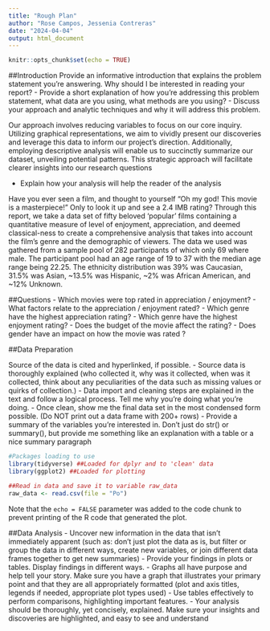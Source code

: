 ```yaml
---
title: "Rough Plan"
author: "Rose Campos, Jessenia Contreras"
date: "2024-04-04"
output: html_document
---
```


```r
knitr::opts_chunk$set(echo = TRUE)
```

##Introduction
Provide an informative introduction that explains the problem statement you’re answering. Why should I be interested in reading your
report?
- Provide a short explanation of how you’re addressing this problem statement, what data are you using, what methods are you using?
- Discuss your approach and analytic techniques and why it will address this problem.

Our approach involves reducing variables to focus on our core inquiry. Utilizing graphical representations, we aim to vividly present our discoveries and leverage this data to inform our project's direction. Additionally, employing descriptive analysis will enable us to succinctly summarize our dataset, unveiling potential patterns. This strategic approach will facilitate clearer insights into our research questions


- Explain how your analysis will help the reader of the analysis

Have you ever seen a film, and thought to yourself "Oh my god! This movie is a masterpiece!" Only to look it up and see a 2.4 IMB rating?
Through this report, we take a data set of fifty beloved 'popular' films containing a quantitative measure of level of enjoyment, appreciation, and deemed classical-ness to create a comprehensive analysis that takes into account the film's genre and the demographic of viewers. 
The data we used was gathered from a sample pool of 282 participants of which only 69 where male. The participant pool had an age range of 19 to 37 with the median age range being 22.25. The ethnicity distribution was 39% was Caucasian, 31.5% was Asian, ~13.5% was Hispanic, ~2% was African American, and ~12% Unknown.


##Questions
- Which movies were top rated in appreciation / enjoyment?
- What factors relate to the appreciation / enjoyment rated?
- Which genre have the highest appreciation rating? 
- Which genre have the highest enjoyment rating? 
- Does the budget of the movie affect the rating?
- Does gender have an impact on how the movie was rated ?

##Data Preparation

Source of the data is cited and hyperlinked, if possible.
- Source data is thoroughly explained (who collected it, why was it collected, when was it collected, think about any peculiarities of the data
such as missing values or quirks of collection.)
- Data import and cleaning steps are explained in the text and follow a logical process. Tell me why you’re doing what you’re doing.
- Once clean, show me the final data set in the most condensed form possible. (Do NOT print out a data frame with 200+ rows)
- Provide a summary of the variables you’re interested in. Don’t just do str() or summary(), but provide me something like an explanation
with a table or a nice summary paragraph

```r
#Packages loading to use
library(tidyverse) ##Loaded for dplyr and to 'clean' data
library(ggplot2) ##Loaded for plotting

##Read in data and save it to variable raw_data
raw_data <- read.csv(file = "Po")

```

Note that the `echo = FALSE` parameter was added to the code chunk to prevent printing of the R code that generated the plot.

##Data Analysis
- Uncover new information in the data that isn’t immediately apparent (such as: don’t just plot the data as is, but filter or group the data in
different ways, create new variables, or join different data frames together to get new summaries)
- Provide your findings in plots or tables. Display findings in different ways.
- Graphs all have purpose and help tell your story. Make sure you have a graph that illustrates your primary point and that they are all
appropriately formatted (plot and axis titles, legends if needed, appropriate plot types used)
- Use tables effectively to perform comparisons, highlighting important features.
- Your analysis should be thoroughly, yet concisely, explained. Make sure your insights and discoveries are highlighted, and easy to see and
understand
